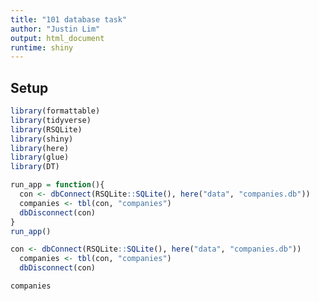 ```yaml
---
title: "101 database task"
author: "Justin Lim"
output: html_document
runtime: shiny
---
```


## Setup

```r
library(formattable)
library(tidyverse)
library(RSQLite)
library(shiny)
library(here)
library(glue)
library(DT)
```

```r
run_app = function(){
  con <- dbConnect(RSQLite::SQLite(), here("data", "companies.db"))
  companies <- tbl(con, "companies")
  dbDisconnect(con)
}
run_app()
```

```r
con <- dbConnect(RSQLite::SQLite(), here("data", "companies.db"))
  companies <- tbl(con, "companies")
  dbDisconnect(con)
```

```r
companies
```

